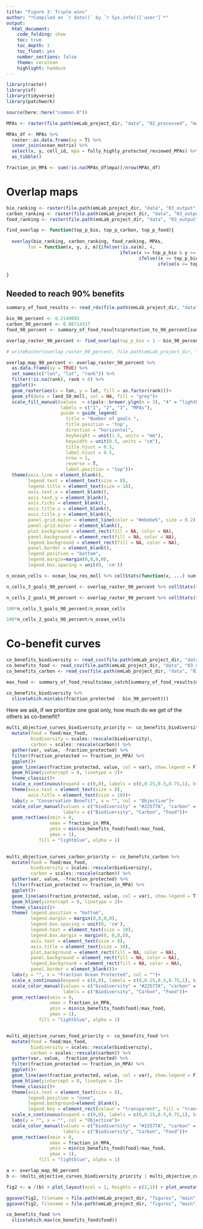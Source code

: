 ```yaml
---
title: "Figure 3: Triple wins"
author: "*Compiled on `r date()` by `r Sys.info()['user']`*"
output: 
  html_document:
    code_folding: show
    toc: true
    toc_depth: 1
    toc_float: yes
    number_sections: false
    theme: cerulean
    highlight: haddock
---
```


```r
library(raster)
library(sf)
library(tidyverse)
library(patchwork)

source(here::here("common.R"))
```

```r
MPAs <- raster(file.path(emLab_project_dir, "data", "02_processed", "masks", "fully_highly_protected_reviewed_MPAs.tif"))

MPAs_df <- MPAs %>% 
  raster::as.data.frame(xy = T) %>%
  inner_join(ocean_matrix) %>% 
  select(x, y, cell_id, mpa = fully_highly_protected_reviewed_MPAs) %>%
  as_tibble() 

fraction_in_MPA <- sum(!is.na(MPAs_df$mpa))/nrow(MPAs_df)
```

# Overlap maps

```r
bio_ranking <- raster(file.path(emLab_project_dir, "data", "03_output", "05_spp_wts_smts_provs_MPAs", "ranking_raster.tif"))
carbon_ranking <- raster(file.path(emLab_project_dir, "data", "03_output", "06_carbon", "ranking_raster.tif"))
food_ranking <- raster(file.path(emLab_project_dir, "data", "03_output", "07_food", "ranking_raster_a2.tif"))

find_overlap <- function(top_p_bio, top_p_carbon, top_p_food){
  
  overlay(bio_ranking, carbon_ranking, food_ranking, MPAs,
        fun = function(x, y, z, m){ifelse(!is.na(m), 4, 
                                          ifelse(x >= top_p_bio & y >= top_p_carbon & z >= top_p_food, 3,
                                                 ifelse((x >= top_p_bio & y >= top_p_carbon) | (x >= top_p_bio & z >= top_p_food) | (y >= top_p_carbon & z >= top_p_food), 2,
                                                        ifelse(x >= top_p_bio | y >= top_p_carbon | z >= top_p_food, 1, NA))))}) 

}

```

## Needed to reach 90% benefits

```r
summary_of_food_results <- read_rds(file.path(emLab_project_dir, "data", "03_output", "07_food", "summary_of_food_results.rds"))
```

```r
bio_90_percent <- 0.2149893
carbon_90_percent <- 0.08714317
food_90_percent <- summary_of_food_results$protection_to_90_percent[summary_of_food_results$model == "a2"]

overlap_raster_90_percent <- find_overlap(top_p_bio = 1 - bio_90_percent, top_p_carbon = 1 - carbon_90_percent, top_p_food = 1 - food_90_percent) 

# writeRaster(overlap_raster_90_percent, file.path(emLab_project_dir, "other-project-materials", "natgeo-magazine", "goals_overlap.tif"))

overlap_map_90_percent <- overlap_raster_90_percent %>% 
  as.data.frame(xy = TRUE) %>% 
  set_names(c("lon", "lat", "rank")) %>% 
  filter(!is.na(rank), rank > 0) %>% 
  ggplot()+
  geom_raster(aes(x = lon, y = lat, fill = as.factor(rank)))+
  geom_sf(data = land_50_moll, col = NA, fill = "grey")+
  scale_fill_manual(values  = c(pals::brewer.ylgn(n = 3), "4" = "lightblue"),
                    labels = c("1", "2", "3", "MPAs"),
                    guide = guide_legend(
                      title = "Number of goals ",
                      title.position = 'top',
                      direction = "horizontal",
                      keyheight = unit(1.5, units = "mm"),
                      keywidth = unit(0.5, units = "cm"),
                      title.hjust = 0.5,
                      label.hjust = 0.5,
                      nrow = 1,
                      reverse = T,
                      label.position = "top"))+
  theme(axis.line = element_blank(),
        legend.text = element_text(size = 8),
        legend.title = element_text(size = 10),
        axis.text.x = element_blank(),
        axis.text.y = element_blank(),
        axis.ticks = element_blank(),
        axis.title.x = element_blank(),
        axis.title.y = element_blank(),
        panel.grid.major = element_line(color = "#ebebe5", size = 0.2),
        panel.grid.minor = element_blank(),
        plot.background = element_rect(fill = NA, color = NA), 
        panel.background = element_rect(fill = NA, color = NA), 
        legend.background = element_rect(fill = NA, color = NA),
        panel.border = element_blank(),
        legend.position = "bottom",
        legend.margin=margin(0,0,0,0),
        legend.box.spacing = unit(0, 'cm'))
```

```r
n_ocean_cells <- ocean_low_res_moll %>% cellStats(function(x, ...) sum(!is.na(x))) 

n_cells_3_goals_90_percent <- overlap_raster_90_percent %>% cellStats(function(x, ...) sum(x == 3, na.rm = T))

n_cells_2_goals_90_percent <- overlap_raster_90_percent %>% cellStats(function(x, ...) sum(x == 2, na.rm = T)) 

100*n_cells_3_goals_90_percent/n_ocean_cells

100*n_cells_2_goals_90_percent/n_ocean_cells
```

# Co-benefit curves

```r
co_benefits_biodiversity <- read_csv(file.path(emLab_project_dir, "data", "03_output", "11_multiple_objectives","co_benefits_biodiversity_a2.csv"))
co_benefits_food <- read_csv(file.path(emLab_project_dir, "data", "03_output", "11_multiple_objectives","co_benefits_food_a2.csv"))
co_benefits_carbon <- read_csv(file.path(emLab_project_dir, "data", "03_output", "11_multiple_objectives","co_benefits_carbon_a2.csv"))

max_food <- summary_of_food_results$max_catch[summary_of_food_results$model == "a2"]*10^6
```

```r
co_benefits_biodiversity %>% 
  slice(which.min(abs(fraction_protected - bio_90_percent)))
```


Here we ask, if we prioritize one goal only, how much do we get of the others as co-benefit?

```r
multi_objective_curves_biodiversity_priority <- co_benefits_biodiversity %>% 
  mutate(food = food/max_food,
         biodiversity = scales::rescale(biodiversity),
         carbon = scales::rescale(carbon)) %>% 
  gather(var, value, -fraction_protected) %>% 
  filter(fraction_protected >= fraction_in_MPA) %>% 
  ggplot()+
  geom_line(aes(fraction_protected, value, col = var), show.legend = F)+
  geom_hline(yintercept = 0, linetype = 2)+
  theme_classic()+
  scale_x_continuous(expand = c(0,0), labels = c(0,0.25,0.5,0.75,1), breaks = c(0,0.25,0.5,0.75,1), limits = c(0,1))+
  theme(axis.text = element_text(size = 8),
        axis.title = element_text(size = 10))+
  labs(y = "Conservation Benefit", x = "", col = "Objective")+
  scale_color_manual(values = c("biodiversity" = "#22577A", "carbon" = "#EAC435", "food" = "#FF6700"),
                     labels = c("Biodiversity", "Carbon", "Food"))+ 
  geom_rect(aes(xmin = 0, 
                xmax = fraction_in_MPA, 
                ymin = min(co_benefits_food$food)/max_food,
                ymax = 1),
            fill = "lightblue", alpha = 1)
  

multi_objective_curves_carbon_priority <- co_benefits_carbon %>% 
  mutate(food = food/max_food,
         biodiversity = scales::rescale(biodiversity),
         carbon = scales::rescale(carbon)) %>% 
  gather(var, value, -fraction_protected) %>% 
  filter(fraction_protected >= fraction_in_MPA) %>% 
  ggplot()+
  geom_line(aes(fraction_protected, value, col = var), show.legend = T)+
  geom_hline(yintercept = 0, linetype = 2)+
  theme_classic()+
  theme( legend.position = "bottom",
         legend.margin = margin(0,0,0,0),
         legend.box.spacing = unit(0, 'cm'),
         legend.text = element_text(size = 10),
         legend.box.margin = margin(0, 0,0,0),
         axis.text = element_text(size = 8),
         axis.title = element_text(size = 10),
         plot.background = element_rect(fill = NA, color = NA), 
         panel.background = element_rect(fill = NA, color = NA), 
         legend.background = element_rect(fill = NA, color = NA),
         panel.border = element_blank())+
  labs(y = "", x = "Fraction Ocean Protected", col = "")+
  scale_x_continuous(expand = c(0,0), labels = c(0,0.25,0.5,0.75,1), breaks = c(0,0.25,0.5,0.75,1), limits = c(0,1))+
  scale_color_manual(values = c("biodiversity" = "#22577A", "carbon" = "#EAC435", "food" = "#FF6700"),
                     labels = c("Biodiversity", "Carbon", "Food"))+ 
  geom_rect(aes(xmin = 0, 
                xmax = fraction_in_MPA, 
                ymin = min(co_benefits_food$food)/max_food,
                ymax = 1),
            fill = "lightblue", alpha = 1)


multi_objective_curves_food_priority <- co_benefits_food %>% 
  mutate(food = food/max_food,
         biodiversity = scales::rescale(biodiversity),
         carbon = scales::rescale(carbon)) %>% 
  gather(var, value, -fraction_protected) %>% 
  filter(fraction_protected >= fraction_in_MPA) %>% 
  ggplot()+
  geom_line(aes(fraction_protected, value, col = var), show.legend = F)+
  geom_hline(yintercept = 0, linetype = 2)+
  theme_classic()+
  theme(axis.text = element_text(size = 8),
        legend.position = "none",
        legend.background=element_blank(),
        legend.key = element_rect(colour = "transparent", fill = "transparent"))+
  scale_x_continuous(expand = c(0,0), labels = c(0,0.25,0.5,0.75,1), breaks = c(0,0.25,0.5,0.75,1), limits = c(0,1))+
  labs(y = "", x = "", col = "Objective")+
  scale_color_manual(values = c("biodiversity" = "#22577A", "carbon" = "#EAC435", "food" = "#FF6700"),
                     labels = c("Biodiversity", "Carbon", "Food"))+ 
  geom_rect(aes(xmin = 0, 
                xmax = fraction_in_MPA, 
                ymin = min(co_benefits_food$food)/max_food,
                ymax = 1),
            fill = "lightblue", alpha = 1)

a <- overlap_map_90_percent
b <- (multi_objective_curves_biodiversity_priority | multi_objective_curves_carbon_priority | multi_objective_curves_food_priority) + plot_layout(guides = "collect") & theme(legend.position = 'bottom')

fig2 <- a /(b) + plot_layout(ncol = 1, heights = c(2,1)) + plot_annotation(tag_levels = "a")

ggsave(fig2, filename = file.path(emLab_project_dir, "figures", "main", "figure_2.pdf"), dpi = 300,  height = 6, width = 8)
ggsave(fig2, filename = file.path(emLab_project_dir, "figures", "main", "figure_2.png"), dpi = 300,  height = 6, width = 8)
```

```r
co_benefits_food %>% 
  slice(which.max(co_benefits_food$food))
```


